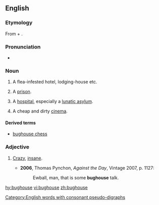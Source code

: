 ==English==

===Etymology===
From {{term|bug}} + {{term|house}}.

===Pronunciation===
* {{IPA|/ˈbʌɡhaʊs/}}

===Noun===
{{en-noun}}

# {{context|US|slang|lang=en}} A flea-infested hotel, lodging-house etc.
# {{context|US|slang|lang=en}} A [[prison]].
# {{context|US|slang|lang=en}} A [[hospital]], especially a [[lunatic asylum]].
# {{context|South Africa|slang|lang=en}} A cheap and dirty [[cinema]].

====Derived terms====
* [[bughouse chess]]

===Adjective===
{{en-adj}}

# {{context|US|slang|lang=en}} [[crazy|Crazy]], [[insane]].
#* '''2006''', Thomas Pynchon, ''Against the Day'', Vintage 2007, p. 1127:
#*: Ewball, man, that is some '''bughouse''' talk.

[[Category:English words with consonant pseudo-digraphs]]

[[hy:bughouse]]
[[vi:bughouse]]
[[zh:bughouse]]